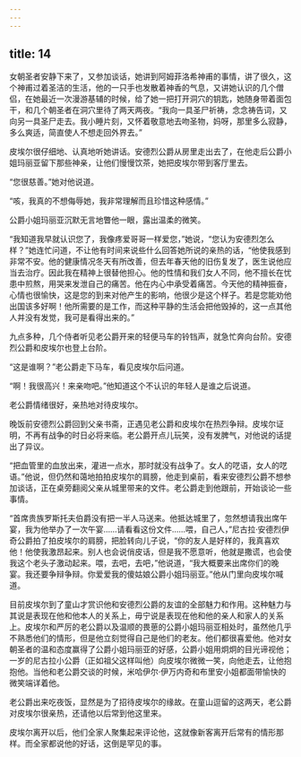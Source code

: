 ```yaml
---
---
---
```

title: 14
---





女朝圣者安静下来了，又参加谈话，她讲到阿姆菲洛希神甫的事情，讲了很久，这个神甫过着圣洁的生活，他的一只手也发散着神香的气息，又讲她认识的几个僧侣，在她最近一次漫游基辅的时候，给了她一把打开洞穴的钥匙，她随身带着面包干，和几个朝圣者在洞穴里待了两天两夜。“我向一具圣尸祈祷，念念祷告词，又向另一具圣尸走去。我小睡片刻，又怀着敬意地去吻圣物，妈呀，那里多么寂静，多么爽适，简直使人不想走回外界去。”

皮埃尔很仔细地、认真地听她讲话。安德烈公爵从房里走出去了，在他走后公爵小姐玛丽亚留下那些神亲，让他们慢慢饮茶，她把皮埃尔带到客厅里去。

“您很慈善。”她对他说道。

“咳，我真的不想侮辱她，我非常理解而且珍惜这种感情。”

公爵小姐玛丽亚沉默无言地瞥他一眼，露出温柔的微笑。

“我知道我早就认识您了，我像疼爱哥哥一样爱您，”她说，“您认为安德烈怎么样？”她连忙问道，不让他有时间来说些什么回答她所说的亲热的话，“他使我感到非常不安。他的健康情况冬天有所改善，但去年春天他的旧伤复发了，医生说他应当去治疗。因此我在精神上很替他担心。他的性情和我们女人不同，他不擅长在忧患中煎熬，用哭来发泄自己的痛苦。他在内心中承受着痛苦。今天他的精神振奋，心情也很愉快，这是您的到来对他产生的影响，他很少是这个样子。若是您能劝他出国该多好啊！他所需要的是工作，而这种平静的生活会把他毁掉的，这一点其他人并没有发觉，我可是看得出来的。”

九点多种，几个侍者听见老公爵开来的轻便马车的铃铛声，就急忙奔向台阶。安德烈公爵和皮埃尔也登上台阶。

“这是谁啊？”老公爵走下马车，看见皮埃尔后问道。

“啊！我很高兴！来亲吻吧。”他知道这个不认识的年轻人是谁之后说道。

老公爵情绪很好，亲热地对待皮埃尔。

晚饭前安德烈公爵回到父亲书斋，正遇见老公爵和皮埃尔在热烈争辩。皮埃尔证明，不再有战争的时日必将来临。老公爵开点儿玩笑，没有发脾气，对他说的话提出了异议。

“把血管里的血放出来，灌进一点水，那时就没有战争了。女人的呓语，女人的呓语。”他说，但仍然和蔼地拍拍皮埃尔的肩膀，他走到桌前，看来安德烈公爵不想参加谈话，正在桌旁翻阅父亲从城里带来的文件。老公爵走到他跟前，开始谈论一些事情。

“首席贵族罗斯托夫伯爵没有把一半人马送来。他抵达城里了，忽然想请我出席午宴，我为他举办了一次午宴……请看看这份文件……喂，自己人，”尼古拉·安德烈伊奇公爵拍了拍皮埃尔的肩膀，把脸转向儿子说，“你的友人是好样的，我真喜欢他！他使我激昂起来。别人也会说俏皮话，但是我不愿意听，他就是撒谎，也会使我这个老头子激动起来。喂，去吧，去吧，”他说道，“我大概要来出席你们的晚宴。我还要争辩争辩。你爱爱我的傻姑娘公爵小姐玛丽亚。”他从门里向皮埃尔喊道。

目前皮埃尔到了童山才赏识他和安德烈公爵的友谊的全部魅力和作用。这种魅力与其说是表现在他和他本人的关系上，毋宁说是表现在他和他的亲人和家人的关系上。皮埃尔和严厉的老公爵以及温顺的畏葸的公爵小姐玛丽亚相处时，虽然他几乎不熟悉他们的情形，但是他立刻觉得自己是他们的老友。他们都很喜爱他。他对女朝圣者的温和态度赢得了公爵小姐玛丽亚的好感，公爵小姐用炯炯的目光谛视他；一岁的尼古拉小公爵（正如祖父这样叫他）向皮埃尔微微一笑，向他走去，让他抱抱他。当他和老公爵交谈的时候，米哈伊尔·伊万内奇和布里安小姐都面带愉快的微笑端详着他。

老公爵出来吃夜饭，显然是为了招待皮埃尔的缘故。在童山逗留的这两天，老公爵对皮埃尔很亲热，还请他以后常到他这里来。

皮埃尔离开以后，他们全家人聚集起来评论他，这就像新客离开后常有的情形那样。而全家都说他的好话，这倒是罕见的事。